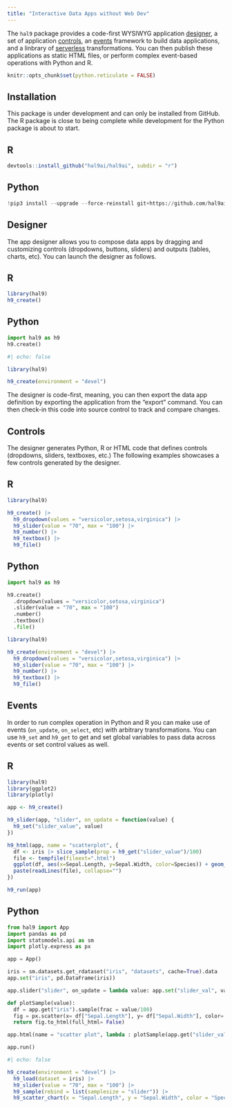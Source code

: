 ```yaml
---
title: "Interactive Data Apps without Web Dev"
---
```


The `hal9` package provides a code-first WYSIWYG application [designer](#designer), a set of application [controls](#controls), an [events](#events) framework to build data applications, and a linbrary of [serverless](#serverless) transformations. You can then publish these applications as static HTML files, or perform complex event-based operations with Python and R.

```r
knitr::opts_chunk$set(python.reticulate = FALSE)
```

## Installation

This package is under development and can only be installed from GitHub. The R package is close to being complete while development for the Python package is about to start.

::: {.panel-tabset}

## R

```r
devtools::install_github("hal9ai/hal9ai", subdir = "r")
```

## Python

```python
!pip3 install --upgrade --force-reinstall git+https://github.com/hal9ai/hal9ai.git#subdirectory=python
```

:::

## Designer

The app designer allows you to compose data apps by dragging and customizing controls (dropdowns, buttons, sliders) and outputs (tables, charts, etc). You can launch the designer as follows.

::: {.panel-tabset}

## R

```r
library(hal9)
h9_create()
```

## Python

```python
import hal9 as h9
h9.create()
```

:::

```r
#| echo: false

library(hal9)

h9_create(environment = "devel")
```

The designer is code-first, meaning, you can then export the data app definition by exporting the application from the "export" command. You can then check-in this code into source control to track and compare changes.

## Controls

The designer generates Python, R or HTML code that defines controls (dropdowns, sliders, textboxes, etc.) The following examples showcases a few controls generated by the designer.

::: {.panel-tabset}

## R

```r
library(hal9)

h9_create() |>
  h9_dropdown(values = "versicolor,setosa,virginica") |>
  h9_slider(value = "70", max = "100") |>
  h9_number() |>
  h9_textbox() |>
  h9_file()
```

## Python

```python
import hal9 as h9

h9.create()
  .dropdown(values = "versicolor,setosa,virginica")
  .slider(value = "70", max = "100")
  .number()
  .textbox()
  .file()
```

:::

```r
library(hal9)

h9_create(environment = "devel") |>
  h9_dropdown(values = "versicolor,setosa,virginica") |>
  h9_slider(value = "70", max = "100") |>
  h9_number() |>
  h9_textbox() |>
  h9_file()
```

## Events

In order to run complex operation in Python and R you can make use of events (`on_update`, `on_select`, etc) with arbitrary transformations. You can use `h9_set` and `h9_get` to get and set global variables to pass data across events or set control values as well.

::: {.panel-tabset}

## R

```r
library(hal9)
library(ggplot2)
library(plotly)

app <- h9_create()

h9_slider(app, "slider", on_update = function(value) {
  h9_set("slider_value", value)
})

h9_html(app, name = "scatterplot", {
  df <- iris |> slice_sample(prop = h9_get("slider_value")/100)
  file <- tempfile(fileext=".html")
  ggplot(df, aes(x=Sepal.Length, y=Sepal.Width, color=Species)) + geom_point() |> ggplotly() |> partial_bundle() |> htmlwidgets::saveWidget(file, selfcontained=TRUE)
  paste(readLines(file), collapse="")
})

h9_run(app)
```

## Python

```python
from hal9 import App
import pandas as pd
import statsmodels.api as sm
import plotly.express as px

app = App()

iris = sm.datasets.get_rdataset("iris", "datasets", cache=True).data
app.set("iris", pd.DataFrame(iris))

app.slider("slider", on_update = lambda value: app.set("slider_val", value))

def plotSample(value):
  df = app.get("iris").sample(frac = value/100)
  fig = px.scatter(x= df["Sepal.Length"], y= df["Sepal.Width"], color= "species")
  return fig.to_html(full_html= False)

app.html(name = "scatter plot", lambda : plotSample(app.get("slider_val")))

app.run()
```

:::

```r
#| echo: false

h9_create(environment = "devel") |>
  h9_load(dataset = iris) |>
  h9_slider(value = "70", max = "100") |>
  h9_sample(rebind = list(samplesize = "slider")) |>
  h9_scatter_chart(x = "Sepal.Length", y = "Sepal.Width", color = "Species")
```